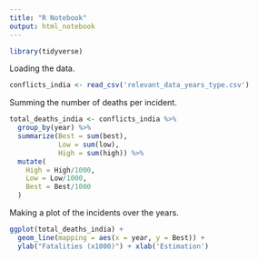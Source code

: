 ```yaml
---
title: "R Notebook"
output: html_notebook
---
```


```r
library(tidyverse)
```

Loading the data.
```r
conflicts_india <- read_csv('relevant_data_years_type.csv')
```

Summing the number of deaths per incident. 
```r

total_deaths_india <- conflicts_india %>%
  group_by(year) %>%
  summarize(Best = sum(best),
            Low = sum(low),
            High = sum(high)) %>%
  mutate(
    High = High/1000,
    Low = Low/1000,
    Best = Best/1000
  )
```

Making a plot of the incidents over the years.
```r
ggplot(total_deaths_india) +
  geom_line(mapping = aes(x = year, y = Best)) +
  ylab("Fatalities (x1000)") + xlab('Estimation')
```

